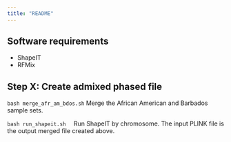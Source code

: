 ```yaml
---
title: "README"
---
```


## Software requirements

- ShapeIT
- RFMix

## Step X: Create admixed phased file

<code>bash merge_afr_am_bdos.sh</code>
Merge the African American and Barbados sample sets.

<code>bash run_shapeit.sh <plink_file_prefix> <chr></code>
Run ShapeIT by chromosome. The input PLINK file is the output merged file created above. 